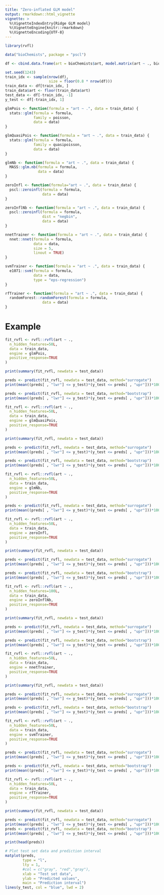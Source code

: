 ```yaml
---
title: "Zero-inflated GLM model"
output: rmarkdown::html_vignette
vignette: >
  %\VignetteIndexEntry{Ridge GLM model}
  %\VignetteEngine{knitr::rmarkdown}
  %\VignetteEncoding{UTF-8}
---
```


```r
library(rvfl)
```

```r
data("bioChemists", package = "pscl")

df <- cbind.data.frame(art = bioChemists$art, model.matrix(art ~ ., bioChemists)[,-1])

set.seed(1243)
train_idx <- sample(nrow(df), 
                    size = floor(0.8 * nrow(df)))                    
train_data <- df[train_idx, ]
train_data$art <- floor(train_data$art)
test_data <- df[-train_idx, -1]
y_test <- df[-train_idx, 1]
```

```r
glmPois <- function(formula = "art ~ .", data = train_data) {
  stats::glm(formula = formula, 
             family = poisson,
             data = data)
}

glmQuasiPois <- function(formula = "art ~ .", data = train_data) {
  stats::glm(formula = formula, 
             family = quasipoisson,
             data = data)
}

glmNb <- function(formula = "art ~ .", data = train_data) {
  MASS::glm.nb(formula = formula, 
               data = data)
}

zeroInfl <- function(formula="art ~ .", data = train_data) {
  pscl::zeroinfl(formula = formula, 
                 data = data)
}

zeroInflNb <- function(formula = "art ~ .", data = train_data) {
  pscl::zeroinfl(formula = formula, 
                 dist = "negbin", 
                 data = data)
}

nnetTrainer <- function(formula = "art ~ .", data = train_data) {
  nnet::nnet(formula = formula, 
             data = data, 
             size = 5, 
             linout = TRUE)
}

svmTrainer <- function(formula = "art ~ .", data = train_data) {
  e1071::svm(formula = formula, 
             data = data, 
             type = "eps-regression")
}

rfTrainer <- function(formula = "art ~ .", data = train_data) {
  randomForest::randomForest(formula = formula, 
                 data = data)
}
```

# Example 

```r
fit_rvfl <- rvfl::rvfl(art ~ .,
  n_hidden_features=50L, 
  data = train_data,
  engine = glmPois,
  positive_response=TRUE
)

print(summary(fit_rvfl, newdata = test_data))

preds <- predict(fit_rvfl, newdata = test_data, method="surrogate")
print(mean((preds[ , "lwr"] <= y_test)*(y_test <= preds[ , "upr"]))*100)

preds <- predict(fit_rvfl, newdata = test_data, method="bootstrap")
print(mean((preds[ , "lwr"] <= y_test)*(y_test <= preds[ , "upr"]))*100)
```

```r
fit_rvfl <- rvfl::rvfl(art ~ .,
  n_hidden_features=50L, 
  data = train_data,
  engine = glmQuasiPois,
  positive_response=TRUE
)

print(summary(fit_rvfl, newdata = test_data))

preds <- predict(fit_rvfl, newdata = test_data, method="surrogate")
print(mean((preds[ , "lwr"] <= y_test)*(y_test <= preds[ , "upr"]))*100)

preds <- predict(fit_rvfl, newdata = test_data, method="bootstrap")
print(mean((preds[ , "lwr"] <= y_test)*(y_test <= preds[ , "upr"]))*100)
```

```r
fit_rvfl <- rvfl::rvfl(art ~ .,
  n_hidden_features=50L, 
  data = train_data,
  engine = glmNb,
  positive_response=TRUE
)

preds <- predict(fit_rvfl, newdata = test_data, method="surrogate")
print(mean((preds[ , "lwr"] <= y_test)*(y_test <= preds[ , "upr"]))*100)
```


```r
fit_rvfl <- rvfl::rvfl(art ~ .,
  n_hidden_features=50L, 
  data = train_data,
  engine = zeroInfl,
  positive_response=TRUE
)

print(summary(fit_rvfl, newdata = test_data))

preds <- predict(fit_rvfl, newdata = test_data, method="surrogate")
print(mean((preds[ , "lwr"] <= y_test)*(y_test <= preds[ , "upr"]))*100)

preds <- predict(fit_rvfl, newdata = test_data, method="bootstrap")
print(mean((preds[ , "lwr"] <= y_test)*(y_test <= preds[ , "upr"]))*100)
```

```r
fit_rvfl <- rvfl::rvfl(art ~ .,
  n_hidden_features=100L, 
  data = train_data,
  engine = zeroInflNb,
  positive_response=TRUE
)

print(summary(fit_rvfl, newdata = test_data))

preds <- predict(fit_rvfl, newdata = test_data, method="surrogate")
print(mean((preds[ , "lwr"] <= y_test)*(y_test <= preds[ , "upr"]))*100)

preds <- predict(fit_rvfl, newdata = test_data, method="bootstrap")
print(mean((preds[ , "lwr"] <= y_test)*(y_test <= preds[ , "upr"]))*100)
```

```r
fit_rvfl <- rvfl::rvfl(art ~ .,
  n_hidden_features=50L, 
  data = train_data,
  engine = nnetTrainer,
  positive_response=TRUE
)

print(summary(fit_rvfl, newdata = test_data))

preds <- predict(fit_rvfl, newdata = test_data, method="surrogate")
print(mean((preds[ , "lwr"] <= y_test)*(y_test <= preds[ , "upr"]))*100)

preds <- predict(fit_rvfl, newdata = test_data, method="bootstrap")
print(mean((preds[ , "lwr"] <= y_test)*(y_test <= preds[ , "upr"]))*100)
```

```r
fit_rvfl <- rvfl::rvfl(art ~ .,
  n_hidden_features=50L, 
  data = train_data,
  engine = svmTrainer,
  positive_response=TRUE
)

preds <- predict(fit_rvfl, newdata = test_data, method="surrogate")
print(mean((preds[ , "lwr"] <= y_test)*(y_test <= preds[ , "upr"]))*100)

preds <- predict(fit_rvfl, newdata = test_data, method="bootstrap")
print(mean((preds[ , "lwr"] <= y_test)*(y_test <= preds[ , "upr"]))*100)
```


```r
fit_rvfl <- rvfl::rvfl(art ~ .,
  n_hidden_features=50L, 
  data = train_data,
  engine = rfTrainer,
  positive_response=TRUE
)

print(summary(fit_rvfl, newdata = test_data))

preds <- predict(fit_rvfl, newdata = test_data, method="surrogate")   
print(mean((preds[ , "lwr"] <= y_test)*(y_test <= preds[ , "upr"]))*100)
preds <- predict(fit_rvfl, newdata = test_data, method="bootstrap")
print(mean((preds[ , "lwr"] <= y_test)*(y_test <= preds[ , "upr"]))*100)
```

```r
print(head(preds))
```

```r
# Plot test set data and prediction interval
matplot(preds, 
        type = "l", 
        lty = 1, 
        #col = c("gray", "red","gray"), 
        xlab = "Test set data", 
        ylab = "Predicted values",
        main = "Prediction interval")
lines(y_test, col = "blue", lwd = 2)
```       
